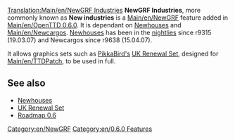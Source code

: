 [[Translation:Main/en/NewGRF Industries]]
'''NewGRF Industries''', more commonly known as '''New industries''' is a [[Main/en/NewGRF]] feature added in [[Main/en/OpenTTD 0.6.0]]. It is dependant on [[Main/en/NewGRF Houses|Newhouses]] and [[Main/en/Newcargos]]. [[Main/en/NewGRF Houses|Newhouses]] has been in the [[Main/en/Nightly build|nightlies]] since r9315 (19.03.07) and Newcargos since r9638 (15.04.07).

It allows graphics sets such as [[Main/en/PikkaBird|PikkaBird's]] [[Main/en/UK Renewal Set|UK Renewal Set]], designed for [[Main/en/TTDPatch]], to be used in full.

==See also==
*[[Main/en/NewGRF Houses|Newhouses]]
*[[Main/en/UK Renewal Set|UK Renewal Set]]
*[[Main/en/Roadmap 0.6|Roadmap 0.6]]

[[Category:en/NewGRF]]
[[Category:en/0.6.0 Features]]